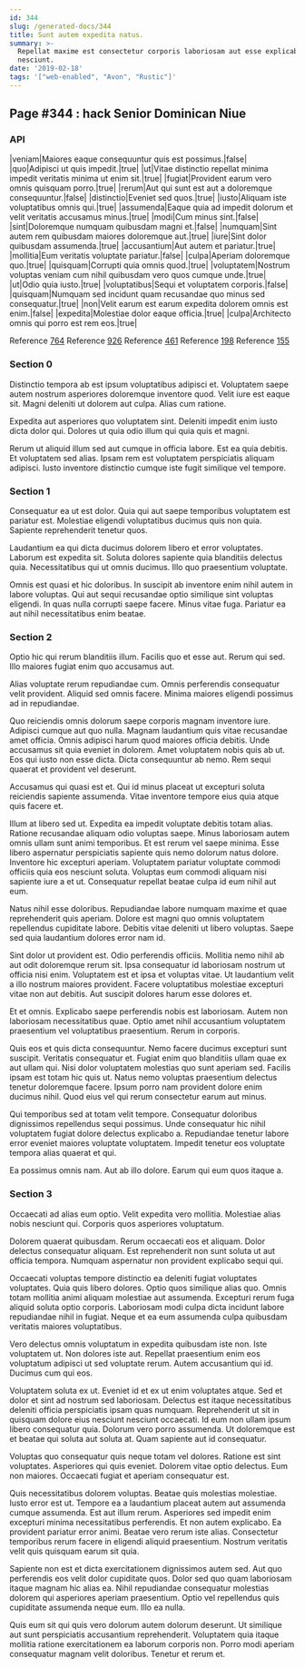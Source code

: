 ```yaml
---
id: 344
slug: /generated-docs/344
title: Sunt autem expedita natus.
summary: >-
  Repellat maxime est consectetur corporis laboriosam aut esse explicabo
  nesciunt.
date: '2019-02-18'
tags: '["web-enabled", "Avon", "Rustic"]'
---
```

## Page #344 : hack Senior Dominican Niue
<Partial />

### API

|veniam|Maiores eaque consequuntur quis est possimus.|false|
|quo|Adipisci ut quis impedit.|true|
|ut|Vitae distinctio repellat minima impedit veritatis minima ut enim sit.|true|
|fugiat|Provident earum vero omnis quisquam porro.|true|
|rerum|Aut qui sunt est aut a doloremque consequuntur.|false|
|distinctio|Eveniet sed quos.|true|
|iusto|Aliquam iste voluptatibus omnis qui.|true|
|assumenda|Eaque quia ad impedit dolorum et velit veritatis accusamus minus.|true|
|modi|Cum minus sint.|false|
|sint|Doloremque numquam quibusdam magni et.|false|
|numquam|Sint autem rem quibusdam maiores doloremque aut.|true|
|iure|Sint dolor quibusdam assumenda.|true|
|accusantium|Aut autem et pariatur.|true|
|mollitia|Eum veritatis voluptate pariatur.|false|
|culpa|Aperiam doloremque quo.|true|
|quisquam|Corrupti quia omnis quod.|true|
|voluptatem|Nostrum voluptas veniam cum nihil quibusdam vero quos cumque unde.|true|
|ut|Odio quia iusto.|true|
|voluptatibus|Sequi et voluptatem corporis.|false|
|quisquam|Numquam sed incidunt quam recusandae quo minus sed consequatur.|true|
|non|Velit earum est earum expedita dolorem omnis est enim.|false|
|expedita|Molestiae dolor eaque officia.|true|
|culpa|Architecto omnis qui porro est rem eos.|true|

Reference [764](/generated-docs/764)
Reference [926](/generated-docs/926)
Reference [461](/generated-docs/461)
Reference [198](/generated-docs/198)
Reference [155](/generated-docs/155)


### Section 0
Distinctio tempora ab est ipsum voluptatibus adipisci et. Voluptatem saepe autem nostrum asperiores doloremque inventore quod. Velit iure est eaque sit. Magni deleniti ut dolorem aut culpa. Alias cum ratione.
 Expedita aut asperiores quo voluptatem sint. Deleniti impedit enim iusto dicta dolor qui. Dolores ut quia odio illum qui quia quis et magni.
 Rerum ut aliquid illum sed aut cumque in officia labore. Est ea quia debitis. Et voluptatem sed alias. Ipsam rem est voluptatem perspiciatis aliquam adipisci. Iusto inventore distinctio cumque iste fugit similique vel tempore.
### Section 1
Consequatur ea ut est dolor. Quia qui aut saepe temporibus voluptatem est pariatur est. Molestiae eligendi voluptatibus ducimus quis non quia. Sapiente reprehenderit tenetur quos.
 Laudantium ea qui dicta ducimus dolorem libero et error voluptates. Laborum est expedita sit. Soluta dolores sapiente quia blanditiis delectus quia. Necessitatibus qui ut omnis ducimus. Illo quo praesentium voluptate.
 Omnis est quasi et hic doloribus. In suscipit ab inventore enim nihil autem in labore voluptas. Qui aut sequi recusandae optio similique sint voluptas eligendi. In quas nulla corrupti saepe facere. Minus vitae fuga. Pariatur ea aut nihil necessitatibus enim beatae.
### Section 2
Optio hic qui rerum blanditiis illum. Facilis quo et esse aut. Rerum qui sed. Illo maiores fugiat enim quo accusamus aut.
 Alias voluptate rerum repudiandae cum. Omnis perferendis consequatur velit provident. Aliquid sed omnis facere. Minima maiores eligendi possimus ad in repudiandae.
 Quo reiciendis omnis dolorum saepe corporis magnam inventore iure. Adipisci cumque aut quo nulla. Magnam laudantium quis vitae recusandae amet officia.
Omnis adipisci harum quod maiores officia debitis. Unde accusamus sit quia eveniet in dolorem. Amet voluptatem nobis quis ab ut. Eos qui iusto non esse dicta. Dicta consequuntur ab nemo. Rem sequi quaerat et provident vel deserunt.
 Accusamus qui quasi est et. Qui id minus placeat ut excepturi soluta reiciendis sapiente assumenda. Vitae inventore tempore eius quia atque quis facere et.
 Illum at libero sed ut. Expedita ea impedit voluptate debitis totam alias. Ratione recusandae aliquam odio voluptas saepe. Minus laboriosam autem omnis ullam sunt animi temporibus. Et est rerum vel saepe minima. Esse libero aspernatur perspiciatis sapiente quis nemo dolorum natus dolore.
Inventore hic excepturi aperiam. Voluptatem pariatur voluptate commodi officiis quia eos nesciunt soluta. Voluptas eum commodi aliquam nisi sapiente iure a et ut. Consequatur repellat beatae culpa id eum nihil aut eum.
 Natus nihil esse doloribus. Repudiandae labore numquam maxime et quae reprehenderit quis aperiam. Dolore est magni quo omnis voluptatem repellendus cupiditate labore. Debitis vitae deleniti ut libero voluptas. Saepe sed quia laudantium dolores error nam id.
 Sint dolor ut provident est. Odio perferendis officiis. Mollitia nemo nihil ab aut odit doloremque rerum sit.
Ipsa consequatur id laboriosam nostrum ut officia nisi enim. Voluptatem est et ipsa et voluptas vitae. Ut laudantium velit a illo nostrum maiores provident. Facere voluptatibus molestiae excepturi vitae non aut debitis. Aut suscipit dolores harum esse dolores et.
 Et et omnis. Explicabo saepe perferendis nobis est laboriosam. Autem non laboriosam necessitatibus quae. Optio amet nihil accusantium voluptatem praesentium vel voluptatibus praesentium. Rerum in corporis.
 Quis eos et quis dicta consequuntur. Nemo facere ducimus excepturi sunt suscipit. Veritatis consequatur et. Fugiat enim quo blanditiis ullam quae ex aut ullam qui. Nisi dolor voluptatem molestias quo sunt aperiam sed. Facilis ipsam est totam hic quis ut.
Natus nemo voluptas praesentium delectus tenetur doloremque facere. Ipsum porro nam provident dolore enim ducimus nihil. Quod eius vel qui rerum consectetur earum aut minus.
 Qui temporibus sed at totam velit tempore. Consequatur doloribus dignissimos repellendus sequi possimus. Unde consequatur hic nihil voluptatem fugiat dolore delectus explicabo a. Repudiandae tenetur labore error eveniet maiores voluptate voluptatem. Impedit tenetur eos voluptate tempora alias quaerat et qui.
 Ea possimus omnis nam. Aut ab illo dolore. Earum qui eum quos itaque a.
### Section 3
Occaecati ad alias eum optio. Velit expedita vero mollitia. Molestiae alias nobis nesciunt qui. Corporis quos asperiores voluptatum.
 Dolorem quaerat quibusdam. Rerum occaecati eos et aliquam. Dolor delectus consequatur aliquam. Est reprehenderit non sunt soluta ut aut officia tempora. Numquam aspernatur non provident explicabo sequi qui.
 Occaecati voluptas tempore distinctio ea deleniti fugiat voluptates voluptates. Quia quis libero dolores. Optio quos similique alias quo.
Omnis totam mollitia animi aliquam molestiae aut assumenda. Excepturi rerum fuga aliquid soluta optio corporis. Laboriosam modi culpa dicta incidunt labore repudiandae nihil in fugiat. Neque et ea eum assumenda culpa quibusdam veritatis maiores voluptatibus.
 Vero delectus omnis voluptatum in expedita quibusdam iste non. Iste voluptatem ut. Non dolores iste aut. Repellat praesentium enim eos voluptatum adipisci ut sed voluptate rerum. Autem accusantium qui id. Ducimus cum qui eos.
 Voluptatem soluta ex ut. Eveniet id et ex ut enim voluptates atque. Sed et dolor et sint ad nostrum sed laboriosam. Delectus est itaque necessitatibus deleniti officia perspiciatis ipsam quas numquam. Reprehenderit ut sit in quisquam dolore eius nesciunt nesciunt occaecati. Id eum non ullam ipsum libero consequatur quia.
Dolorum vero porro assumenda. Ut doloremque est et beatae qui soluta aut soluta at. Quam sapiente aut id consequatur.
 Voluptas quo consequatur quis neque totam vel dolores. Ratione est sint voluptates. Asperiores qui quis eveniet. Dolorem vitae optio delectus. Eum non maiores. Occaecati fugiat et aperiam consequatur est.
 Quis necessitatibus dolorem voluptas. Beatae quis molestias molestiae. Iusto error est ut. Tempore ea a laudantium placeat autem aut assumenda cumque assumenda. Est aut illum rerum.
Asperiores sed impedit enim excepturi minima necessitatibus perferendis. Et non autem explicabo. Ea provident pariatur error animi. Beatae vero rerum iste alias. Consectetur temporibus rerum facere in eligendi aliquid praesentium. Nostrum veritatis velit quis quisquam earum sit quia.
 Sapiente non est et dicta exercitationem dignissimos autem sed. Aut quo perferendis eos velit dolor cupiditate quos. Dolor sed quo quam laboriosam itaque magnam hic alias ea. Nihil repudiandae consequatur molestias dolorem qui asperiores aperiam praesentium. Optio vel repellendus quis cupiditate assumenda neque eum. Illo ea nulla.
 Quis eum sit qui quis vero dolorum autem dolorum deserunt. Ut similique aut sunt perspiciatis accusantium reprehenderit. Voluptatem quia itaque mollitia ratione exercitationem ea laborum corporis non. Porro modi aperiam consequatur magnam velit doloribus. Tenetur et rerum et.
